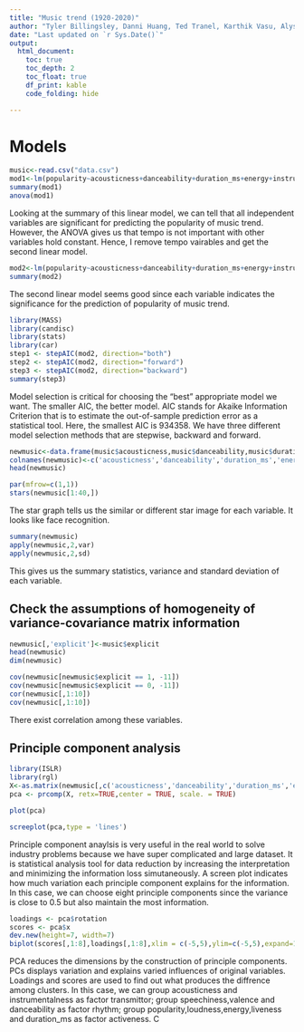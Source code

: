 ```yaml
---
title: "Music trend (1920-2020)"
author: "Tyler Billingsley, Danni Huang, Ted Tranel, Karthik Vasu, Alyssa Whittemore"
date: "Last updated on `r Sys.Date()`"
output:
  html_document:
    toc: true
    toc_depth: 2
    toc_float: true
    df_print: kable
    code_folding: hide

---
```


# Models

```r
music<-read.csv("data.csv")
mod1<-lm(popularity~acousticness+danceability+duration_ms+energy+instrumentalness+liveness+loudness+speechiness+tempo+valence,data = music)
summary(mod1)
anova(mod1)
```


Looking at the summary of this linear model, we can tell that all independent variables are significant for predicting the popularity of music trend. However, the ANOVA gives us that tempo is not important with other variables hold constant. Hence, I remove tempo vairables and get the second linear model.


```r
mod2<-lm(popularity~acousticness+danceability+duration_ms+energy+instrumentalness+liveness+loudness+speechiness+valence,data = music)
summary(mod2)
```

The second linear model seems good since each variable indicates the significance for the prediction of popularity of music trend. 

```r
library(MASS)
library(candisc)
library(stats)
library(car)
step1 <- stepAIC(mod2, direction="both")
step2 <- stepAIC(mod2, direction="forward")
step3 <- stepAIC(mod2, direction="backward")
summary(step3)
```

Model selection is critical for choosing the "best" appropriate model we want. The smaller AIC, the better model. AIC stands for Akaike Information Criterion that is to estimate the out-of-sample prediction error as a statistical tool. Here, the smallest AIC is 934358. We have three different model selection methods that are stepwise, backward and forward. 

```r
newmusic<-data.frame(music$acousticness,music$danceability,music$duration_ms,music$energy,music$instrumentalness,music$liveness,music$loudness,music$speechiness,music$popularity,music$valence)
colnames(newmusic)<-c('acousticness','danceability','duration_ms','energy','instrumentalness','liveness','loudness','speechiness','popularity','valence')
head(newmusic)
```

```r
par(mfrow=c(1,1))
stars(newmusic[1:40,])
```

The star graph tells us the similar or different star image for each variable. It looks like face recognition. 

```r
summary(newmusic)
apply(newmusic,2,var)
apply(newmusic,2,sd)
```

This gives us the summary statistics, variance and standard deviation of each variable. 


## Check the assumptions of homogeneity of variance-covariance matrix information 
```r
newmusic[,'explicit']<-music$explicit
head(newmusic)
dim(newmusic)
```

```r
cov(newmusic[newmusic$explicit == 1, -11])
cov(newmusic[newmusic$explicit == 0, -11])
cor(newmusic[,1:10])
cov(newmusic[,1:10])
```

There exist correlation among these variables. 

## Principle component analysis 

```r
library(ISLR)
library(rgl)
X<-as.matrix(newmusic[,c('acousticness','danceability','duration_ms','energy','instrumentalness','liveness','loudness','speechiness','popularity','valence')])
pca <- prcomp(X, retx=TRUE,center = TRUE, scale. = TRUE)
```

```r
plot(pca)
```
```r
screeplot(pca,type = 'lines')
```

Principle component anaylsis is very useful in the real world to solve industry problems because we have super complicated and large dataset. It is statistical analysis tool for data reduction by increasing the interpretation and minimizing the information loss simutaneously. 
A screen plot indicates how much variation each principle component explains for the information. 
In this case, we can choose eight principle components since the variance is close to 0.5 but also maintain the most information.

```r
loadings <- pca$rotation
scores <- pca$x
dev.new(height=7, width=7)
biplot(scores[,1:8],loadings[,1:8],xlim = c(-5,5),ylim=c(-5,5),expand=1)
```
PCA reduces the dimensions by the construction of principle components. PCs displays variation and explains varied influences of original variables. Loadings and scores are used to find out what produces the diffrence among clusters. 
In this case, we can group acousticness and instrumentalness as factor transmittor; group speechiness,valence and danceability as factor rhythm; group popularity,loudness,energy,liveness and duration_ms as factor activeness. 
C


